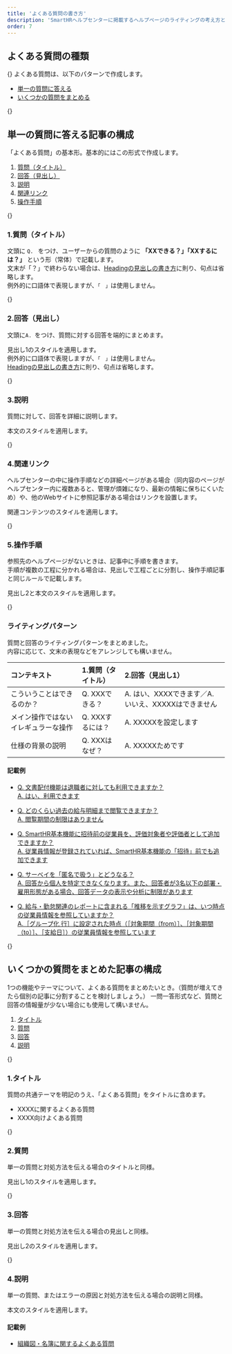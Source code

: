 ```yaml
---
title: 'よくある質問の書き方'
description: 'SmartHRヘルプセンターに掲載するヘルプページのライティングの考え方とパターンをまとめています。'
order: 7 
---
```

## よくある質問の種類
{<a id="faq-types" />}
よくある質問は、以下のパターンで作成します。
* [単一の質問に答える](#answer-single-question)
* [いくつかの質問をまとめる](#answer-multiple-questions)

{<a id="answer-single-question" />}
## 単一の質問に答える記事の構成
「よくある質問」の基本形。基本的にはこの形式で作成します。

1. [質問（タイトル）](#question-title)  
2. [回答（見出し）](#answer-heading)  
3. [説明](#explanation)  
4. [関連リンク](#related-links)  
5. [操作手順](#operation-steps)

{<a id="question-title" />}
### 1.質問（タイトル）
文頭に `Q. ` をつけ、ユーザーからの質問のように **「XXできる？」「XXするには？」** という形（常体）で記載します。  
文末が「？」で終わらない場合は、[Headingの見出しの書き方](../../../../products/components/heading/#h2-3)に則り、句点は省略します。  
例外的に口語体で表現しますが、`「　」`は使用しません。  

{<a id="answer-heading" />}
### 2.回答（見出し）
文頭に`A. `をつけ、質問に対する回答を端的にまとめます。

見出し1のスタイルを適用します。  
例外的に口語体で表現しますが、`「　」`は使用しません。  
[Headingの見出しの書き方](../../../../products/components/heading/#h2-3)に則り、句点は省略します。

{<a id="explanation" />}
### 3.説明
質問に対して、回答を詳細に説明します。

本文のスタイルを適用します。

{<a id="related-links" />}
### 4.関連リンク
ヘルプセンターの中に操作手順などの詳細ページがある場合（同内容のページがヘルプセンター内に複数あると、管理が煩雑になり、最新の情報に保ちにくいため）や、他のWebサイトに参照記事がある場合はリンクを設置します。

関連コンテンツのスタイルを適用します。

{<a id="operation-steps" />}
### 5.操作手順
参照先のヘルプページがないときは、記事中に手順を書きます。  
手順が複数の工程に分かれる場合は、見出しで工程ごとに分割し、操作手順記事と同じルールで記載します。

見出し2と本文のスタイルを適用します。

{<a id="writing-pattern-faq" />}
### ライティングパターン
質問と回答のライティングパターンをまとめました。  
内容に応じて、文末の表現などをアレンジしても構いません。

| コンテキスト                 | 1.質問（タイトル）     | 2.回答（見出し1）                    |
| :-------------------------- | :--------------------- | :------------------------------------ |
| こういうことはできるのか？ | Q. XXXできる？         | A. はい、XXXXできます／A. いいえ、XXXXXはできません |
| メイン操作ではないイレギュラーな操作 | Q. XXXするには？    | A. XXXXXを設定します                  |
| 仕様の背景の説明            | Q. XXXはなぜ？         | A. XXXXXためです                      |

#### 記載例

* [Q. 文書配付機能は退職者に対しても利用できますか？<br />A. はい、利用できます](https://support.smarthr.jp/ja/help/articles/360063202573)

* [Q. どのくらい過去の給与明細まで閲覧できますか？<br />A. 閲覧期間の制限はありません](https://support.smarthr.jp/ja/help/articles/4407883948825)

* [Q. SmartHR基本機能に招待前の従業員を、評価対象者や評価者として追加できますか？<br />A. 従業員情報が登録されていれば、SmartHR基本機能の「招待」前でも追加できます](https://support.smarthr.jp/ja/help/articles/4410757431193)

* [Q. サーベイを「匿名で扱う」とどうなる？<br />A. 回答から個人を特定できなくなります。また、回答者が3名以下の部署・雇用形態がある場合、回答データの表示や分析に制限があります](https://support.smarthr.jp/ja/help/articles/900005669166)

* [Q. 給与・勤怠関連のレポートに含まれる「推移を示すグラフ」は、いつ時点の従業員情報を参照していますか？<br />A.［グループ化 行］に設定された時点（［対象期間（from）］、［対象期間（to）］、［支給日］）の従業員情報を参照しています](https://support.smarthr.jp/ja/help/articles/4412871737753)

{<a id="answer-multiple-questions" />}
## いくつかの質問をまとめた記事の構成
1つの機能やテーマについて、よくある質問をまとめたいとき。（質問が増えてきたら個別の記事に分割することを検討しましょう。）
一問一答形式など、質問と回答の情報量が少ない場合にも使用して構いません。

1. [タイトル](#title-for-faq-list)  
2. [質問](#question-for-faq-list)  
3. [回答](#answer-for-faq-list)  
4. [説明](#explanation-for-faq-list)

{<a id="title-for-faq-list" />}
### 1.タイトル
質問の共通テーマを明記のうえ、「よくある質問」をタイトルに含めます。

- XXXXに関するよくある質問
- XXXX向けよくある質問

{<a id="question-for-faq-list" />}
### 2.質問
単一の質問と対処方法を伝える場合のタイトルと同様。

見出し1のスタイルを適用します。

{<a id="answer-for-faq-list" />}
### 3.回答
単一の質問と対処方法を伝える場合の見出しと同様。

見出し2のスタイルを適用します。

{<a id="explanation-for-faq-list" />}
### 4.説明
単一の質問、またはエラーの原因と対処方法を伝える場合の説明と同様。

本文のスタイルを適用します。

#### 記載例
* [組織図・名簿に関するよくある質問](https://support.smarthr.jp/ja/help/articles/1500002013322)